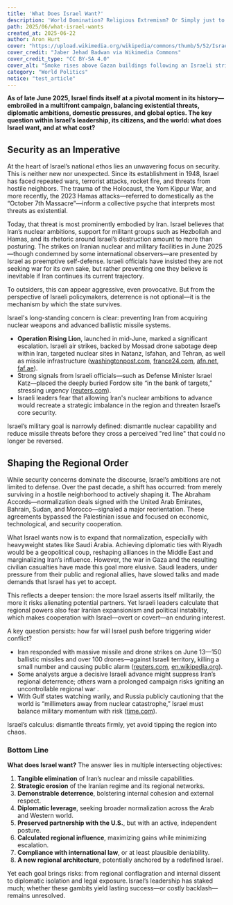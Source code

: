 ```yaml
---
title: 'What Does Israel Want?'
description: 'World Domination? Religious Extremism? Or Simply just to stand their ground? In this article we explore why Israel has become such an aggressor in the last 5 years.'
path: 2025/06/what-israel-wants
created_at: 2025-06-22
author: Aron Hurt
cover: "https://upload.wikimedia.org/wikipedia/commons/thumb/5/52/Israeli_airstrike_on_Gaza_Strip_during_Gaza_War_23-25.png/640px-Israeli_airstrike_on_Gaza_Strip_during_Gaza_War_23-25.png"
cover_credit: "Jaber Jehad Badwan via Wikimedia Commons"
cover_credit_type: "CC BY-SA 4.0"
cover_alt: "Smoke rises above Gazan buildings following an Israeli strike"
category: "World Politics"
notice: "test_article"
---
```


**As of late June 2025, Israel finds itself at a pivotal moment in its history—embroiled in a multifront campaign, balancing existential threats, diplomatic ambitions, domestic pressures, and global optics. The key question within Israel’s leadership, its citizens, and the world: what does Israel want, and at what cost?**

## Security as an Imperative

At the heart of Israel’s national ethos lies an unwavering focus on security. This is neither new nor unexpected. Since its establishment in 1948, Israel has faced repeated wars, terrorist attacks, rocket fire, and threats from hostile neighbors. The trauma of the Holocaust, the Yom Kippur War, and more recently, the 2023 Hamas attacks—referred to domestically as the “October 7th Massacre”—inform a collective psyche that interprets most threats as existential.

Today, that threat is most prominently embodied by Iran. Israel believes that Iran’s nuclear ambitions, support for militant groups such as Hezbollah and Hamas, and its rhetoric around Israel’s destruction amount to more than posturing. The strikes on Iranian nuclear and military facilities in June 2025—though condemned by some international observers—are presented by Israel as preemptive self-defense. Israeli officials have insisted they are not seeking war for its own sake, but rather preventing one they believe is inevitable if Iran continues its current trajectory.

To outsiders, this can appear aggressive, even provocative. But from the perspective of Israeli policymakers, deterrence is not optional—it is the mechanism by which the state survives.

Israel's long-standing concern is clear: preventing Iran from acquiring nuclear weapons and advanced ballistic missile systems.

* **Operation Rising Lion**, launched in mid‑June, marked a significant escalation. Israeli air strikes, backed by Mossad drone sabotage deep within Iran, targeted nuclear sites in Natanz, Isfahan, and Tehran, as well as missile infrastructure ([washingtonpost.com][1], [france24.com][2], [afn.net][3], [faf.ae][4]).
* Strong signals from Israeli officials—such as Defense Minister Israel Katz—placed the deeply buried Fordow site “in the bank of targets,” stressing urgency ([reuters.com][5]).
* Israeli leaders fear that allowing Iran's nuclear ambitions to advance would recreate a strategic imbalance in the region and threaten Israel’s core security.

Israel’s military goal is narrowly defined: dismantle nuclear capability and reduce missile threats before they cross a perceived "red line" that could no longer be reversed.


## Shaping the Regional Order

While security concerns dominate the discourse, Israel’s ambitions are not limited to defense. Over the past decade, a shift has occurred: from merely surviving in a hostile neighborhood to actively shaping it. The Abraham Accords—normalization deals signed with the United Arab Emirates, Bahrain, Sudan, and Morocco—signaled a major reorientation. These agreements bypassed the Palestinian issue and focused on economic, technological, and security cooperation.

What Israel wants now is to expand that normalization, especially with heavyweight states like Saudi Arabia. Achieving diplomatic ties with Riyadh would be a geopolitical coup, reshaping alliances in the Middle East and marginalizing Iran’s influence. However, the war in Gaza and the resulting civilian casualties have made this goal more elusive. Saudi leaders, under pressure from their public and regional allies, have slowed talks and made demands that Israel has yet to accept.

This reflects a deeper tension: the more Israel asserts itself militarily, the more it risks alienating potential partners. Yet Israeli leaders calculate that regional powers also fear Iranian expansionism and political instability, which makes cooperation with Israel—overt or covert—an enduring interest.

A key question persists: how far will Israel push before triggering wider conflict?

* Iran responded with massive missile and drone strikes on June 13—150 ballistic missiles and over 100 drones—against Israeli territory, killing a small number and causing public alarm ([reuters.com][5], [en.wikipedia.org][12]).
* Some analysts argue a decisive Israeli advance might suppress Iran’s regional deterrence; others warn a prolonged campaign risks igniting an uncontrollable regional war .
* With Gulf states watching warily, and Russia publicly cautioning that the world is “millimeters away from nuclear catastrophe,” Israel must balance military momentum with risk ([time.com][13]).

Israel’s calculus: dismantle threats firmly, yet avoid tipping the region into chaos.

### Bottom Line

**What does Israel want?** The answer lies in multiple intersecting objectives:

1. **Tangible elimination** of Iran’s nuclear and missile capabilities.
2. **Strategic erosion** of the Iranian regime and its regional networks.
3. **Demonstrable deterrence**, bolstering internal cohesion and external respect.
4. **Diplomatic leverage**, seeking broader normalization across the Arab and Western world.
5. **Preserved partnership with the U.S.**, but with an active, independent posture.
6. **Calculated regional influence**, maximizing gains while minimizing escalation.
7. **Compliance with international law**, or at least plausible deniability.
8. **A new regional architecture**, potentially anchored by a redefined Israel.

Yet each goal brings risks: from regional conflagration and internal dissent to diplomatic isolation and legal exposure. Israel’s leadership has staked much; whether these gambits yield lasting success—or costly backlash—remains unresolved.

[1]: https://www.washingtonpost.com/opinions/2025/06/20/iran-israel-war-trump-netanyahu-fordow/?utm_source=chatgpt.com "Netanyahu chose this conflict. Israel should finish the job itself."
[2]: https://www.france24.com/en/middle-east/20250617-what-israel-really-wants-in-iran?utm_source=chatgpt.com "What does Israel really want in Iran? - france24.com"
[3]: https://afn.net/israel-middle-east/2025/06/16/rosenberg-israel-will-emerge-as-middle-east-superpower/?utm_source=chatgpt.com "Rosenberg: Israel will emerge as Middle East superpower"
[4]: https://www.faf.ae/home/2025/6/15/analysis-of-israels-june-2025-military-campaign-against-iran?utm_source=chatgpt.com "Analysis of Israel’s June 2025 Military Campaign Against Iran — Foreign ..."
[5]: https://www.reuters.com/markets/commodities/israel-seeks-swift-action-iran-sources-say-with-split-us-administration-2025-06-21/?utm_source=chatgpt.com "Israel seeks swift action on Iran, sources say, with a split US  administration"
[6]: https://www.theguardian.com/world/2025/jun/17/netanyahu-israel-iran-regime-change-destruction?utm_source=chatgpt.com "Netanyahu speaks of regime change in Iran; what he means is regime destruction"
[7]: https://www.washingtonpost.com/opinions/2025/06/22/united-states-trump-bombing-iran/?utm_source=chatgpt.com "Iran badly miscalculated. Now it's paying the price."
[8]: https://www.euronews.com/2025/06/19/israel-wants-a-hopeful-post-conflict-middle-east-reality-and-resolute-eu-relations?utm_source=chatgpt.com "Israel wants a 'hopeful' post-conflict Middle East reality and resolute ..."
[9]: https://en.wikipedia.org/wiki/Morag_Corridor?utm_source=chatgpt.com "Morag Corridor"
[10]: https://news.sky.com/story/diplomacy-to-end-israel-iran-conflict-picks-up-pace-but-what-is-its-chance-of-success-13385875?utm_source=chatgpt.com "Diplomacy to end Israel-Iran conflict picks up pace - Sky News"
[11]: https://apnews.com/article/c2baca52babe915e033ae175ce8b2687?utm_source=chatgpt.com "The US inserts itself into Israel's war against Iran and claims 'severe damage' at nuclear sites"
[12]: https://en.wikipedia.org/wiki/June_2025_Iranian_strikes_on_Israel?utm_source=chatgpt.com "June 2025 Iranian strikes on Israel"
[13]: https://time.com/7295939/russia-iran-israel-us-war-nuclear-catastrophe-trump-putin-khamenei/?utm_source=chatgpt.com "As Trump Considers Striking Iran, Russia Warns World Is 'Millimeters' Away From Nuclear Catastrophe"
[14]: https://en.wikipedia.org/wiki/Israeli_war_crimes?utm_source=chatgpt.com "Israeli war crimes"
[15]: https://www.reuters.com/world/middle-east/israels-airstrikes-aim-break-foundations-khameneis-rule-iran-2025-06-19/?utm_source=chatgpt.com "Israel's airstrikes aim to break foundations of Khamenei's rule in Iran"
